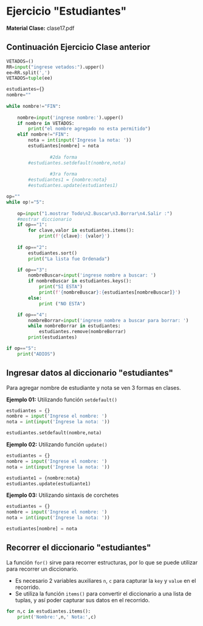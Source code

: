 
# Ejercicio "Estudiantes"
**Material Clase:** <ExternalLink href="/inacap/ti3v11/docs/clase17.pdf">clase17.pdf</ExternalLink>

## Continuación Ejercicio Clase anterior

```python
VETADOS=()
RR=input("ingrese vetados:").upper()
ee=RR.split(',')
VETADOS=tuple(ee)

estudiantes={}
nombre=""
    
while nombre!="FIN":
    
    nombre=input('ingrese nombre:').upper()
    if nombre in VETADOS:
        print("el nombre agregado no esta permitido")
    elif nombre!="FIN":
        nota = int(input('Ingrese la nota: '))
        estudiantes[nombre] = nota
        
				#2da forma
        #estudiantes.setdefault(nombre,nota)
				
				#3ra forma
        #estudiantes1 = {nombre:nota}
        #estudiantes.update(estudiantes1)

op=""
while op!="5":
    
    op=input("1.mostrar Todo\n2.Buscar\n3.Borrar\n4.Salir :")
    #mostrar diccionario
    if op=="1":
        for clave,valor in estudiantes.items():
            print(f'{clave}: {valor}')
    
    if op=="2":
        estudiantes.sort()
        print("La lista fue Ordenada")

    if op=="3":
        nombreBuscar=input('ingrese nombre a buscar: ')
        if nombreBuscar in estudiantes.keys():
            print("SI ESTA")
            print(f'{nombreBuscar}:{estudiantes[nombreBuscar]}')
        else:
            print ("NO ESTA")

    if op=="4":
        nombreBorrar=input('ingrese nombre a buscar para borrar: ')
        while nombreBorrar in estudiantes:
            estudiantes.remove(nombreBorrar)
        print(estudiantes)

if op=="5":
    print("ADIOS")
```

## Ingresar datos al diccionario "estudiantes"
Para agregar nombre de estudiante y nota se ven 3 formas en clases.

**Ejemplo 01:** Utilizando función `setdefault()`
```python
estudiantes = {}
nombre = input('Ingrese el nombre: ')
nota = int(input('Ingrese la nota: '))

estudiantes.setdefault(nombre,nota)
```

**Ejemplo 02:** Utilizando función `update()`
```python
estudiantes = {}
nombre = input('Ingrese el nombre: ')
nota = int(input('Ingrese la nota: '))

estudiante1 = {nombre:nota}
estudiantes.update(estudiante1)
```

**Ejemplo 03:** Utilizando sintaxis de corchetes
```python
estudiantes = {}
nombre = input('Ingrese el nombre: ')
nota = int(input('Ingrese la nota: '))

estudiantes[nombre] = nota
```

## Recorrer el diccionario "estudiantes"
La función `for()` sirve para recorrer estructuras, por lo que se puede utilizar para recorrer un diccionario. 

- Es necesario 2 variables auxiliares `n`, `c` para capturar la `key` y `value` en el recorrido.
- Se utiliza la función `items()` para convertir el diccionario a una lista de tuplas, y así poder capturar sus datos en el recorrido.

```python
for n,c in estudiantes.items():
	print('Nombre:',n,'	Nota:',c)
```


